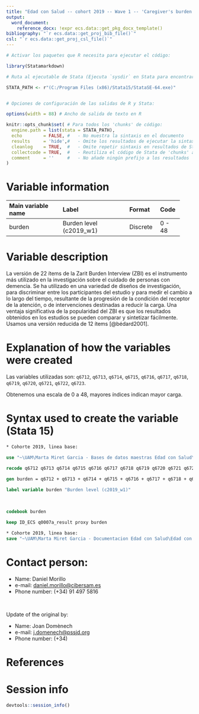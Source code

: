 ```yaml
---
title: "Edad con Salud -- cohort 2019 -- Wave 1 -- 'Caregiver's burden (Zarit, 9180)'"
output:
  word_document:
    reference_docx: !expr ecs.data::get_pkg_docx_template()
bibliography: "`r ecs.data::get_proj_bib_file()`"
csl: "`r ecs.data::get_proj_csl_file()`"
---
```


```r
# Activar los paquetes que R necesita para ejecutar el código:

library(Statamarkdown)

# Ruta al ejecutable de Stata (Ejecuta `sysdir` en Stata para encontrar la ruta)

STATA_PATH <- r"(C:/Program Files (x86)/Stata15/StataSE-64.exe)"


# Opciones de configuración de las salidas de R y Stata:

options(width = 88) # Ancho de salida de texto en R

knitr::opts_chunk$set( # Para todos los 'chunks' de código:
  engine.path = list(stata = STATA_PATH),
  echo        = FALSE, #   - No muestra la sintaxis en el documento
  results     = 'hide',#   - Omite los resultados de ejecutar la sintaxis
  cleanlog    = TRUE,  #   - Omite repetir sintaxis en resultados de Stata
  collectcode = TRUE,  #   - Reutiliza el código de Stata de 'chunks' anteriores
  comment     = ''     #   - No añade ningún prefijo a los resultados
)
```

# Variable information

+--------------------+-------------------------+----------+--------+
| Main variable name | Label                   | Format   | Code   |
+:===================+:========================+:=========+:=======+
| burden             | Burden level (c2019_w1) | Discrete | 0 - 48 |
+--------------------+-------------------------+----------+--------+

# Variable description

La versión de 22 ítems de la Zarit Burden Interview (ZBI) es el instrumento más utilizado en la investigación sobre el cuidado de personas con demencia. Se ha utilizado en una variedad de diseños de investigación, para discriminar entre los participantes del estudio y para medir el cambio a lo largo del tiempo, resultante de la progresión de la condición del receptor de la atención, o de intervenciones destinadas a reducir la carga. Una ventaja significativa de la popularidad del ZBI es que los resultados obtenidos en los estudios se pueden comparar y sintetizar fácilmente. Usamos una versión reducida de 12 ítems [@bédard2001].

# Explanation of how the variables were created

Las variables utilizadas son: `q6712`, `q6713`, `q6714`, `q6715`, `q6716`, `q6717`, `q6718`, `q6719`, `q6720`, `q6721`, `q6722`, `q6723`.

Obtenemos una escala de 0 a 48, mayores índices indican mayor carga.

# Syntax used to create the variable (Stata 15)

```stata
* Cohorte 2019, linea base:

use "~\UAM\Marta Miret Garcia - Bases de datos maestras Edad con Salud\Ola_3\Cohorte_2019\Submuestra_1_preconfinamiento\Edad con Salud ola 3_cohorte 2019_base completa_Stata14.dta" // Para Stata 14+
```

```stata
recode q6712 q6713 q6714 q6715 q6716 q6717 q6718 q6719 q6720 q6721 q6722 q6723 (1=0) (2=1) (3=2) (4=3) (5=4) (else=.)  

gen burden = q6712 + q6713 + q6714 + q6715 + q6716 + q6717 + q6718 + q6719 + q6720 + q6721 + q6722 + q6723

label variable burden "Burden level (c2019_w1)"
```

<br>

```stata
codebook burden
```

```stata
keep ID_ECS q0007a_result proxy burden

* Cohorte 2019, linea base:
save "~\UAM\Marta Miret Garcia - Documentacion Edad con Salud\Edad con salud - Ola 3\Outcomes\Cohorte 2019\Submuestra_1_preconfinamiento\Outcome datasets\Outcome_caregiversburden.dta", replace
```

# Contact person:

-   Name: Daniel Morillo
-   e-mail: [daniel.morillo\@cibersam.es](mailto:daniel.morillo@cibersam.es){.email}
-   Phone number: (+34) 91 497 5816

<br>

Update of the original by:

-   Name: Joan Domènech
-   e-mail: [j.domenech\@pssjd.org](mailto:j.domenech@pssjd.org){.email}
-   Phone number: (+34) <!--# TODO: Complete phone -->

# References

::: {#refs}
:::

\newpage

# Session info

```r
devtools::session_info()
```
